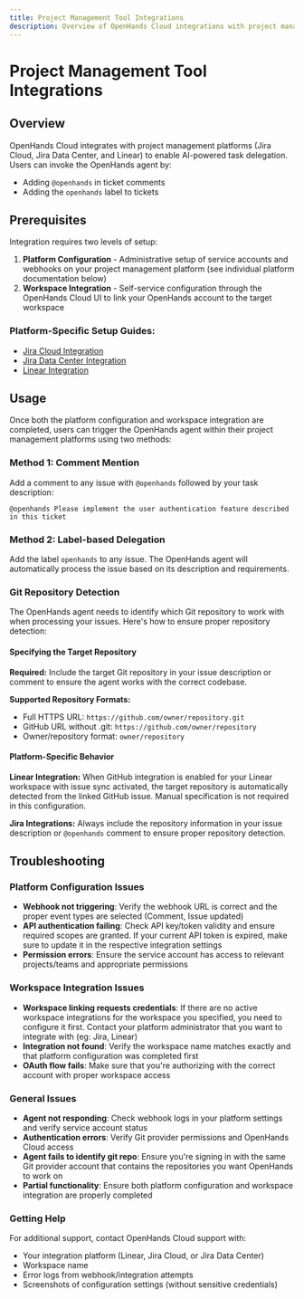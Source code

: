 ```yaml
---
title: Project Management Tool Integrations
description: Overview of OpenHands Cloud integrations with project management platforms including Jira Cloud, Jira Data Center, and Linear. Learn about setup requirements, usage methods, and troubleshooting.
---
```


# Project Management Tool Integrations

## Overview

OpenHands Cloud integrates with project management platforms (Jira Cloud, Jira Data Center, and Linear) to enable AI-powered task delegation. Users can invoke the OpenHands agent by:
- Adding `@openhands` in ticket comments
- Adding the `openhands` label to tickets

## Prerequisites

Integration requires two levels of setup:
1. **Platform Configuration** - Administrative setup of service accounts and webhooks on your project management platform (see individual platform documentation below)
2. **Workspace Integration** - Self-service configuration through the OpenHands Cloud UI to link your OpenHands account to the target workspace

### Platform-Specific Setup Guides:
- [Jira Cloud Integration](./jira-integration.md)
- [Jira Data Center Integration](./jira-dc-integration.md)
- [Linear Integration](./linear-integration.md)

## Usage

Once both the platform configuration and workspace integration are completed, users can trigger the OpenHands agent within their project management platforms using two methods:

### Method 1: Comment Mention
Add a comment to any issue with `@openhands` followed by your task description:
```
@openhands Please implement the user authentication feature described in this ticket
```

### Method 2: Label-based Delegation
Add the label `openhands` to any issue. The OpenHands agent will automatically process the issue based on its description and requirements.

### Git Repository Detection

The OpenHands agent needs to identify which Git repository to work with when processing your issues. Here's how to ensure proper repository detection:

#### Specifying the Target Repository

**Required:** Include the target Git repository in your issue description or comment to ensure the agent works with the correct codebase.

**Supported Repository Formats:**
- Full HTTPS URL: `https://github.com/owner/repository.git`
- GitHub URL without .git: `https://github.com/owner/repository`
- Owner/repository format: `owner/repository`

#### Platform-Specific Behavior

**Linear Integration:** When GitHub integration is enabled for your Linear workspace with issue sync activated, the target repository is automatically detected from the linked GitHub issue. Manual specification is not required in this configuration.

**Jira Integrations:** Always include the repository information in your issue description or `@openhands` comment to ensure proper repository detection.

## Troubleshooting

### Platform Configuration Issues
- **Webhook not triggering**: Verify the webhook URL is correct and the proper event types are selected (Comment, Issue updated)
- **API authentication failing**: Check API key/token validity and ensure required scopes are granted. If your current API token is expired, make sure to update it in the respective integration settings
- **Permission errors**: Ensure the service account has access to relevant projects/teams and appropriate permissions

### Workspace Integration Issues
- **Workspace linking requests credentials**: If there are no active workspace integrations for the workspace you specified, you need to configure it first. Contact your platform administrator that you want to integrate with (eg: Jira, Linear)
- **Integration not found**: Verify the workspace name matches exactly and that platform configuration was completed first
- **OAuth flow fails**: Make sure that you're authorizing with the correct account with proper workspace access

### General Issues
- **Agent not responding**: Check webhook logs in your platform settings and verify service account status
- **Authentication errors**: Verify Git provider permissions and OpenHands Cloud access
- **Agent fails to identify git repo**: Ensure you're signing in with the same Git provider account that contains the repositories you want OpenHands to work on
- **Partial functionality**: Ensure both platform configuration and workspace integration are properly completed

### Getting Help
For additional support, contact OpenHands Cloud support with:
- Your integration platform (Linear, Jira Cloud, or Jira Data Center)
- Workspace name
- Error logs from webhook/integration attempts
- Screenshots of configuration settings (without sensitive credentials)
